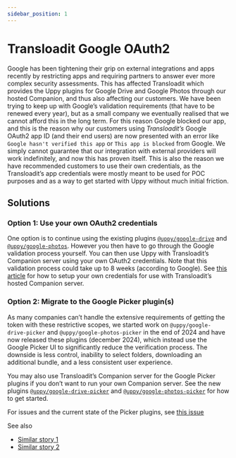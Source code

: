 ```yaml
---
sidebar_position: 1
---
```


# Transloadit Google OAuth2

Google has been tightening their grip on external integrations and apps recently
by restricting apps and requiring partners to answer ever more complex security
assessments. This has affected Transloadit which provides the Uppy plugins for
Google Drive and Google Photos through our hosted Companion, and thus also
affecting our customers. We have been trying to keep up with Google’s validation
requirements (that have to be renewed every year), but as a small company we
eventually realised that we cannot afford this in the long term. For this reason
Google blocked our app, and this is the reason why our customers using
_Transloadit’s_ Google OAuth2 app ID (and their end users) are now presented
with an error like `Google hasn't verified this app` or `This app is blocked`
from Google. We simply cannot guarantee that our integration with external
providers will work indefinitely, and now this has proven itself. This is also
the reason we have recommended customers to use their own credentials, as the
Transloadit’s app credentials were mostly meant to be used for POC purposes and
as a way to get started with Uppy without much initial friction.

## Solutions

### Option 1: Use your own OAuth2 credentials

One option is to continue using the existing plugins
[`@uppy/google-drive`](https://uppy.io/docs/google-drive/) and
[`@uppy/google-photos`](https://uppy.io/docs/google-photos/). However you then
have to go through the Google validation process yourself. You can then use Uppy
with Transloadit’s Companion server using your own OAuth2 credentials. Note that
this validation process could take up to 8 weeks (according to Google). See
[this article](https://uppy.io/docs/transloadit/#use-with-companion) for how to
setup your own credentials for use with Transloadit’s hosted Companion server.

### Option 2: Migrate to the Google Picker plugin(s)

As many companies can’t handle the extensive requirements of getting the token
with these restrictive scopes, we started work on `@uppy/google-drive-picker`
and `@uppy/google-photos-picker` in the end of 2024 and have now released these
plugins (december 2024), which instead use the Google Picker UI to significantly
reduce the verification process. The downside is less control, inability to
select folders, downloading an additional bundle, and a less consistent user
experience.

You may also use Transloadit’s Companion server for the Google Picker plugins if
you don’t want to run your own Companion server. See the new plugins
[`@uppy/google-drive-picker`](https://uppy.io/docs/google-drive-picker/) and
[`@uppy/google-photos-picker`](https://uppy.io/docs/google-photos-picker/) for
how to get started.

For issues and the current state of the Picker plugins, see [this issue](https://github.com/transloadit/uppy/issues/5532)

See also

- [Similar story 1](https://ia.net/topics/our-android-app-is-frozen-in-carbonite)
- [Similar story 2](https://blog.panic.com/end-of-the-road-for-google-drive-and-transmit/)
